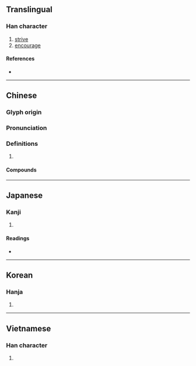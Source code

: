 {{also|劢|励}}
{{character info/new}}
==Translingual==

===Han character===
{{Han char|rn=19|rad=力|as=15|sn=17|four=74227|canj=MBKS|ids=⿰厲力}}

# [[strive]]
# [[encourage]]

====References====
* {{Han ref|kx=0149.440|dkj=02472|dj=0338.100|hdz=10381.170|uh=52F5|ud=21237|bh=C079|bd=49273}}

----

==Chinese==
{{zh-forms|s=励}}

===Glyph origin===
{{Han etym}}

===Pronunciation===
{{zh-pron
|m=lì
|c=lai6
|h=pfs=
|md=
|mn=lē
|mn-t=li6
|w=
|mc=y
|oc=y
|cat=v
}}

===Definitions===
{{zh-hanzi}}

# {{rfdef|lang=zh}}

====Compounds====
{{zh-der|彫勵|勵兵秣馬|勵志|勵翼|惕勵|愛的鼓勵|勵精求治|勵節|勵行|奮勵|勵精圖治|勉勵|砥名勵節|獎勵|激勵|敦品勵學|矯世勵俗|策勵|鼓勵|風世勵俗|自勵}}

----

==Japanese==
{{ja-kanji forms|励|勵}}

===Kanji===
{{ja-kanji|grade=|rs=力15|shin=励}}

# {{defn|lang=ja|sort=力15}}

====Readings====
* {{ja-readings|on=[[れい]] (rei)|kun=[[はげむ]] (hagemu)}}

----

==Korean==

===Hanja===
{{ko-hanja|hangeul=려|rv=ryeo|mr=ryŏ}}

# {{defn|lang=ko|sort=力15}}

----

==Vietnamese==

===Han character===
{{vi-hantu|[[lệ]], [[lẹ]]|rs=力15}}

# {{defn|lang=vi}}